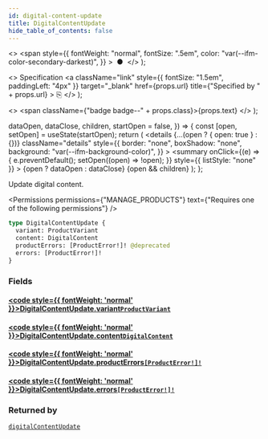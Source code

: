```yaml
---
id: digital-content-update
title: DigitalContentUpdate
hide_table_of_contents: false
---
```


  <>
    <span
      style={{
        fontWeight: "normal",
        fontSize: ".5em",
        color: "var(--ifm-color-secondary-darkest)",
      }}
    >
      &nbsp;●&nbsp;
    </span>
  </>
);

  <>
    Specification
    <a
      className="link"
      style={{ fontSize: "1.5em", paddingLeft: "4px" }}
      target="\_blank"
      href={props.url}
      title={"Specified by " + props.url}
    >
      ⎘
    </a>
  </>
);

  <>
    <span className={"badge badge--" + props.class}>{props.text}</span>
  </>
);


  dataOpen,
  dataClose,
  children,
  startOpen = false,
}) => {
  const [open, setOpen] = useState(startOpen);
  return (
    <details
      {...(open ? { open: true } : {})}
      className="details"
      style={{
        border: "none",
        boxShadow: "none",
        background: "var(--ifm-background-color)",
      }}
    >
      <summary
        onClick={(e) => {
          e.preventDefault();
          setOpen((open) => !open);
        }}
        style={{ listStyle: "none" }}
      >
        {open ? dataOpen : dataClose}
      </summary>
      {open && children}
    </details>
  );
};

Update digital content.

<Permissions
  permissions={"MANAGE_PRODUCTS"}
  text={"Requires one of the following permissions"}
/>

```graphql
type DigitalContentUpdate {
  variant: ProductVariant
  content: DigitalContent
  productErrors: [ProductError!]! @deprecated
  errors: [ProductError!]!
}
```

### Fields

#### [<code style={{ fontWeight: 'normal' }}>DigitalContentUpdate.<b>variant</b></code>](#)<Bullet />[`ProductVariant`](../../../api-reference/products/objects/product-variant) <Badge class="secondary" text="object"/>

>

#### [<code style={{ fontWeight: 'normal' }}>DigitalContentUpdate.<b>content</b></code>](#)<Bullet />[`DigitalContent`](../../../api-reference/products/objects/digital-content) <Badge class="secondary" text="object"/>

>

#### [<code style={{ fontWeight: 'normal' }}>DigitalContentUpdate.<b>productErrors</b></code>](#)<Bullet />[`[ProductError!]!`](../../../api-reference/products/objects/product-error) <Badge class="secondary" text="deprecated"/> <Badge class="secondary" text="non-null"/> <Badge class="secondary" text="object"/>

> <Badge
>   class="warning"
>   text="DEPRECATED: This field will be removed in Saleor 4.0. Use `errors` field instead."
> />

#### [<code style={{ fontWeight: 'normal' }}>DigitalContentUpdate.<b>errors</b></code>](#)<Bullet />[`[ProductError!]!`](../../../api-reference/products/objects/product-error) <Badge class="secondary" text="non-null"/> <Badge class="secondary" text="object"/>

>

### Returned by

[`digitalContentUpdate`](../../../api-reference/products/mutations/digital-content-update) <Badge class="secondary" text="mutation"/>

